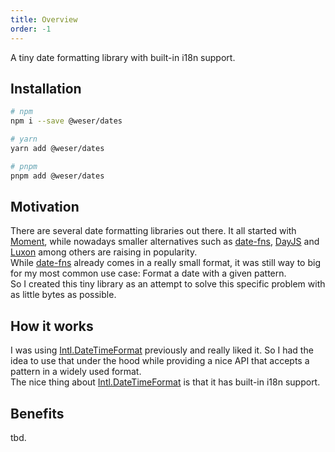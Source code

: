 ```yaml
---
title: Overview
order: -1
---
```


A tiny date formatting library with built-in i18n support.

<PackageBadges package="@weser/dates" />

## Installation

```sh
# npm
npm i --save @weser/dates

# yarn
yarn add @weser/dates

# pnpm
pnpm add @weser/dates
```

## Motivation

There are several date formatting libraries out there. It all started with [Moment](https://momentjs.com), while nowadays smaller alternatives such as [date-fns](https://date-fns.org), [DayJS](https://day.js.org) and [Luxon](https://moment.github.io/luxon/#/) among others are raising in popularity.<br />
While [date-fns](https://date-fns.org) already comes in a really small format, it was still way to big for my most common use case: Format a date with a given pattern.<br />
So I created this tiny library as an attempt to solve this specific problem with as little bytes as possible.

## How it works

I was using [Intl.DateTimeFormat](https://developer.mozilla.org/en-US/docs/Web/JavaScript/Reference/Global_Objects/Intl/DateTimeFormat) previously and really liked it. So I had the idea to use that under the hood while providing a nice API that accepts a pattern in a widely used format.<br />
The nice thing about [Intl.DateTimeFormat](https://developer.mozilla.org/en-US/docs/Web/JavaScript/Reference/Global_Objects/Intl/DateTimeFormat) is that it has built-in i18n support.

## Benefits

tbd.
